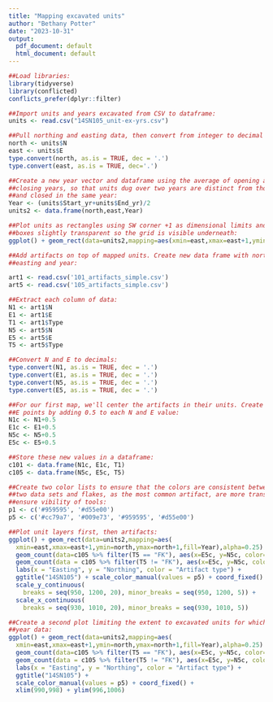 ```yaml
---
title: "Mapping excavated units"
author: "Bethany Potter"
date: "2023-10-31"
output:
  pdf_document: default
  html_document: default
---
```

```r
##Load libraries:
library(tidyverse)
library(conflicted)
conflicts_prefer(dplyr::filter) 

##Import units and years excavated from CSV to dataframe:
units <- read.csv("14SN105_unit-ex-yrs.csv")

##Pull northing and easting data, then convert from integer to decimal values:
north <- units$N
east <- units$E
type.convert(north, as.is = TRUE, dec = '.')
type.convert(east, as.is = TRUE, dec='.')

##Create a new year vector and dataframe using the average of opening and 
##closing years, so that units dug over two years are distinct from those opened 
##and closed in the same year:
Year <- (units$Start_yr+units$End_yr)/2
units2 <- data.frame(north,east,Year)

##Plot units as rectangles using SW corner +1 as dimensional limits and make the 
##boxes slightly transparent so the grid is visible underneath:
ggplot() + geom_rect(data=units2,mapping=aes(xmin=east,xmax=east+1,ymin=north,ymax=north+1,fill=Year),alpha=0.25) + coord_fixed()

##Add artifacts on top of mapped units. Create new data frame with northing, 
##easting and year:

art1 <- read.csv('101_artifacts_simple.csv')
art5 <- read.csv('105_artifacts_simple.csv')

##Extract each column of data:
N1 <- art1$N
E1 <- art1$E
T1 <- art1$Type
N5 <- art5$N
E5 <- art5$E
T5 <- art5$Type

##Convert N and E to decimals:
type.convert(N1, as.is = TRUE, dec = '.')
type.convert(E1, as.is = TRUE, dec = '.')
type.convert(N5, as.is = TRUE, dec = '.')
type.convert(E5, as.is = TRUE, dec = '.')

##For our first map, we'll center the artifacts in their units. Create new N and 
##E points by adding 0.5 to each N and E value:
N1c <- N1+0.5
E1c <- E1+0.5
N5c <- N5+0.5
E5c <- E5+0.5

##Store these new values in a dataframe:
c101 <- data.frame(N1c, E1c, T1)
c105 <- data.frame(N5c, E5c, T5)

##Create two color lists to ensure that the colors are consistent between the 
##two data sets and flakes, as the most common artifact, are more transparent to 
##ensure vibility of tools: 
p1 <- c('#959595', '#d55e00')
p5 <- c('#cc79a7', '#009e73', '#959595', '#d55e00')

##Plot unit layers first, then artifacts:
ggplot() + geom_rect(data=units2,mapping=aes(
  xmin=east,xmax=east+1,ymin=north,ymax=north+1,fill=Year),alpha=0.25) + 
  geom_count(data=c105 %>% filter(T5 == "FK"), aes(x=E5c, y=N5c, color=T5)) + 
  geom_count(data = c105 %>% filter(T5 != "FK"), aes(x=E5c, y=N5c, color=T5)) + 
  labs(x = "Easting", y = "Northing", color = "Artifact type") + 
  ggtitle("14SN105") + scale_color_manual(values = p5) + coord_fixed() + 
  scale_y_continuous(
    breaks = seq(950, 1200, 20), minor_breaks = seq(950, 1200, 5)) + 
  scale_x_continuous(
    breaks = seq(930, 1010, 20), minor_breaks = seq(930, 1010, 5)) 

##Create a second plot limiting the extent to excavated units for which we have 
##year data:
ggplot() + geom_rect(data=units2,mapping=aes(
  xmin=east,xmax=east+1,ymin=north,ymax=north+1,fill=Year),alpha=0.25) + 
  geom_count(data=c105 %>% filter(T5 == "FK"), aes(x=E5c, y=N5c, color=T5)) + 
  geom_count(data = c105 %>% filter(T5 != "FK"), aes(x=E5c, y=N5c, color=T5)) + 
  labs(x = "Easting", y = "Northing", color = "Artifact type") + 
  ggtitle("14SN105") + 
  scale_color_manual(values = p5) + coord_fixed() + 
  xlim(990,998) + ylim(996,1006)

```

